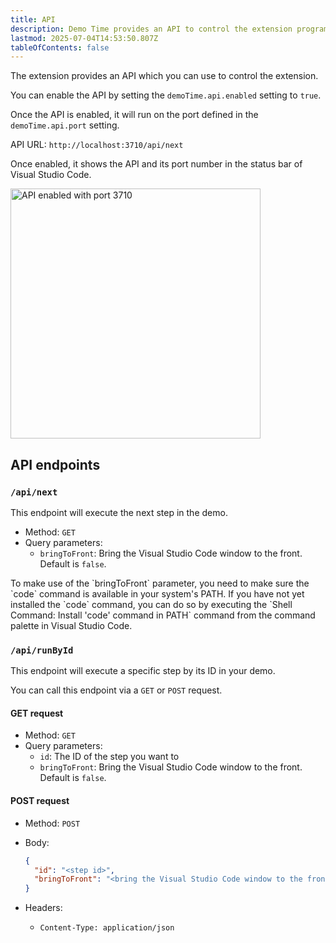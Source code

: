 ```yaml
---
title: API
description: Demo Time provides an API to control the extension programmatically.
lastmod: 2025-07-04T14:53:50.807Z
tableOfContents: false
---
```



The extension provides an API which you can use to control the extension. 

You can enable the API by setting the `demoTime.api.enabled` setting to `true`. 

Once the API is enabled, it will run on the port defined in the `demoTime.api.port` setting.

API URL: `http://localhost:3710/api/next`

Once enabled, it shows the API and its port number in the status bar of Visual Studio Code.

<Image class="mx-auto" src={apiPortImg} alt="API enabled with port 3710" width="400" />

## API endpoints

### `/api/next`

This endpoint will execute the next step in the demo.

- Method: `GET`
- Query parameters:
  - `bringToFront`: Bring the Visual Studio Code window to the front. Default is `false`.

<Aside type="caution">
  To make use of the `bringToFront` parameter, you need to make sure the `code` command is available in your system's PATH. If you have not yet installed the `code` command, you can do so by executing the `Shell Command: Install 'code' command in PATH` command from the command palette in Visual Studio Code.
</Aside>

### `/api/runById`

This endpoint will execute a specific step by its ID in your demo.

You can call this endpoint via a `GET` or `POST` request.

#### GET request

- Method: `GET`
- Query parameters:
  - `id`: The ID of the step you want to
  - `bringToFront`: Bring the Visual Studio Code window to the front. Default is `false`.

#### POST request

- Method: `POST`
- Body:

  ```json
  {
    "id": "<step id>",
    "bringToFront": "<bring the Visual Studio Code window to the front (optional) - default is false>"
  }
  ```

- Headers:
  - `Content-Type: application/json`
